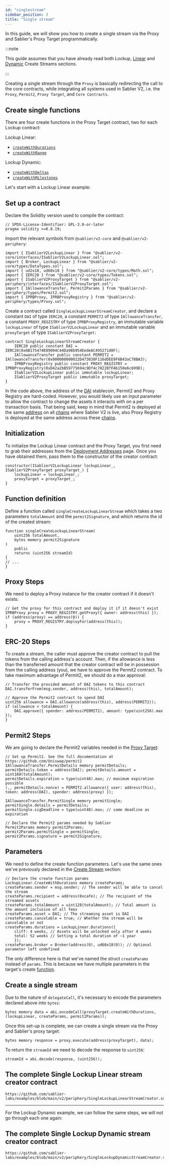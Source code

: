 ```yaml
---
id: "singlestream"
sidebar_position: 3
title: "Single stream"
---
```


In this guide, we will show you how to create a single stream via the Proxy and Sablier's Proxy Target programmatically.


:::note

This guide assumes that you have already read both Lockup, [Linear](/contracts/v2/guides/create-stream/lockup-linear)
and [Dynamic](/contracts/v2/guides/create-stream/lockup-dynamic) Create Streams sections.

:::

<AdmonitionSimpleCode />

Creating a single stream through the `Proxy` is basically redirecting the call to the core contracts, while integrating
all systems used in Sablier V2, i.e. the `Proxy`, `Permit2`, `Proxy Target`, and `Core Contracts`.

## Create single functions

There are four create functions in the Proxy Target contract, two for each Lockup contract:

Lockup Linear:

- [`createWithDurations`](/contracts/v2/guides/create-stream/lockup-linear#create-functions)
- [`createWithRange`](/contracts/v2/guides/create-stream/lockup-linear#create-functions)

Lockup Dynamic:

- [`createWithDeltas`](/contracts/v2/guides/create-stream/lockup-dynamic#create-functions)
- [`createWithMilestones`](/contracts/v2/guides/create-stream/lockup-dynamic#create-functions)

Let's start with a Lockup Linear example:

## Set up a contract

Declare the Solidity version used to compile the contract:

```solidity
// SPDX-License-Identifier: GPL-3.0-or-later
pragma solidity >=0.8.19;
```

Import the relevant symbols from `@sablier/v2-core` and `@sablier/v2-periphery`:

```solidity
import { ISablierV2LockupLinear } from "@sablier/v2-core/interfaces/ISablierV2LockupLinear.sol";
import { Broker, LockupLinear } from "@sablier/v2-core/types/DataTypes.sol";
import { ud2x18, ud60x18 } from "@sablier/v2-core/types/Math.sol";
import { IERC20 } from "@sablier/v2-core/types/Tokens.sol";
import { ISablierV2ProxyTarget } from "@sablier/v2-periphery/interfaces/ISablierV2ProxyTarget.sol";
import { IAllowanceTransfer, Permit2Params } from "@sablier/v2-periphery/types/Permit2.sol";
import { IPRBProxy, IPRBProxyRegistry } from "@sablier/v2-periphery/types/Proxy.sol";
```

Create a contract called `SingleLockupLinearStreamCreator`, and declare a constant `DAI` of type `IERC20`, a constant
`PERMIT2` of type `IAllowanceTransfer`, a constant `PROXY_REGISTRY` of type `IPRBProxyRegistry`, an immutable variable
`lockupLinear` of type `ISablierV2LockupLinear` and an immutable variable `proxyTarget` of type `ISablierV2ProxyTarget`:

```solidity
contract SingleLockupLinearStreamCreator {
    IERC20 public constant DAI = IERC20(0x6B175474E89094C44Da98b954EedeAC495271d0F);
    IAllowanceTransfer public constant PERMIT2 = IAllowanceTransfer(0x000000000022D473030F116dDEE9F6B43aC78BA3);
    IPRBProxyRegistry public constant PROXY_REGISTRY = IPRBProxyRegistry(0xD42a2bB59775694c9Df4c7822BfFAb150e6c699D);
    ISablierV2LockupLinear public immutable lockupLinear;
    ISablierV2ProxyTarget public immutable proxyTarget;
}
```

In the code above, the address of the [DAI](https://makerdao.com) stablecoin, Permit2 and Proxy Registry are hard-coded.
However, you would likely use an input parameter to allow the contract to change the assets it interacts with on a per
transaction basis. That being said, keep in mind that Permit2 is deployed at the same
[address](https://docs.uniswap.org/contracts/v3/reference/deployments) on all [chains](/contracts/v2/deployments) where
Sablier V2 is live, also Proxy Registry is deployed at the same address across these
[chains](https://prbproxy.com/deployments).

## Initialization

To initialize the Lockup Linear contract and the Proxy Target, you first need to grab their addresses from the
[Deployment Addresses](/contracts/v2/deployments) page. Once you have obtained them, pass them to the constructor of the
creator contract:

```solidity
constructor(ISablierV2LockupLinear lockupLinear_, ISablierV2ProxyTarget proxyTarget_) {
    lockupLinear = lockupLinear_;
    proxyTarget = proxyTarget_;
}
```

## Function definition

Define a function called `singleCreateLockupLinearStream` which takes a two parameters `totalAmount` and the
`permit2Signature`, and which returns the id of the created stream:

```solidity
function singleCreateLockupLinearStream(
    uint256 totalAmount,
    bytes memory permit2Signature
)
    public
    returns (uint256 streamId)
{
// ...
}
```

## Proxy Steps

We need to deploy a Proxy instance for the creator contract if it doesn't exists:

```solidity
// Get the proxy for this contract and deploy it if it doesn't exist
IPRBProxy proxy = PROXY_REGISTRY.getProxy({ owner: address(this) });
if (address(proxy) == address(0)) {
    proxy = PROXY_REGISTRY.deployFor(address(this));
}
```

## ERC-20 Steps

To create a stream, the caller must approve the creator contract to pull the tokens from the calling address's account.
Then, if the allowance is less than the transferred amount that the creator contract will be in possession from the
calling address (you), we have to approve the Permit2 contract. To take maximum advantage of Permit2, we should do a max
approval:

```solidity
// Transfer the provided amount of DAI tokens to this contract
DAI.transferFrom(msg.sender, address(this), totalAmount);

// Approve the Permit2 contract to spend DAI
uint256 allowance = DAI.allowance(address(this), address(PERMIT2));
if (allowance < totalAmount) {
    DAI.approve({ spender: address(PERMIT2), amount: type(uint256).max });
}
```

## Permit2 Steps

We are going to declare the Permit2 variables needed in the
[Proxy Target](/contracts/v2/reference/periphery/types/struct.Permit2Params):

```solidity
// Set up Permit2. See the full documentation at https://github.com/Uniswap/permit2
IAllowanceTransfer.PermitDetails memory permitDetails; permitDetails.token = address(DAI); permitDetails.amount = uint160(totalAmount);
permitDetails.expiration = type(uint48).max; // maximum expiration possible
(,, permitDetails.nonce) = PERMIT2.allowance({ user: address(this), token: address(DAI), spender: address(proxy) });

IAllowanceTransfer.PermitSingle memory permitSingle;
permitSingle.details = permitDetails;
permitSingle.sigDeadline = type(uint48).max; // same deadline as expiration

// Declare the Permit2 params needed by Sablier
Permit2Params memory permit2Params;
permit2Params.permitSingle = permitSingle;
permit2Params.signature = permit2Signature;
```

## Parameters

We need to define the create function parameters. Let's use the same ones we've previously declared in the
[Create Stream](/contracts/v2/guides/create-stream/lockup-linear#parameters) section:

```solidity
// Declare the create function params
LockupLinear.CreateWithDurations memory createParams;
createParams.sender = msg.sender; // The sender will be able to cancel the stream
createParams.recipient = address(0xcafe); // The recipient of the streamed assets
createParams.totalAmount = uint128(totalAmount); // Total amount is the amount inclusive of all fees
createParams.asset = DAI; // The streaming asset is DAI
createParams.cancelable = true; // Whether the stream will be cancelable or not
createParams.durations = LockupLinear.Durations({
    cliff: 4 weeks, // Assets will be unlocked only after 4 weeks
    total: 52 weeks // Setting a total duration of ~1 year
    });
createParams.broker = Broker(address(0), ud60x18(0)); // Optional parameter left undefined
```

The only difference here is that we've named the struct `createParams` instead of `params`. This is because we have
multiple parameters in the target's create
[function](/contracts/v2/reference/periphery/interfaces/interface.ISablierV2ProxyTarget#createwithdurations).

## Create a single stream

Due to the nature of `delegateCall`, it's necessary to encode the parameters declared above into `bytes`:

```solidity
bytes memory data = abi.encodeCall(proxyTarget.createWithDurations, (lockupLinear, createParams, permit2Params));
```

Once this set-up is complete, we can create a single stream via the Proxy and Sablier's proxy target:

```solidity
bytes memory response = proxy.execute(address(proxyTarget), data);
```

To return the `streamId` we need to decode the response to `uint256`:

```solidity
streamId = abi.decode(response, (uint256));
```

## The complete Single Lockup Linear stream creator contract

```solidity reference title="Single Lockup Linear stream creator"
https://github.com/sablier-labs/examples/blob/main/v2/periphery/SingleLockupLinearStreamCreator.sol
```

<hr style={{ borderTop: "1px solid black" }} />

For the Lockup Dynamic example, we can follow the same steps, we will not go through each one again:

## The complete Single Lockup Dynamic stream creator contract

```solidity reference title="Single Lockup Dynamic stream creator"
https://github.com/sablier-labs/examples/blob/main/v2/periphery/SingleLockupDynamicStreamCreator.sol
```
